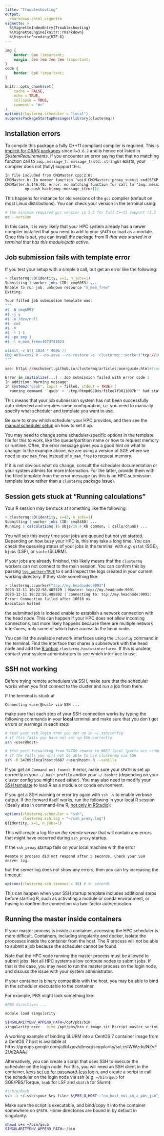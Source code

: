 ```yaml
---
title: "Troubleshooting"
output:
  rmarkdown::html_vignette
vignette: >
  %\VignetteIndexEntry{Troubleshooting}
  %\VignetteEngine{knitr::rmarkdown}
  %\VignetteEncoding{UTF-8}
---
```


```css
img {
    border: 0px !important;
    margin: 2em 2em 2em 2em !important;
}
code {
    border: 0px !important;
}
```

```r
knitr::opts_chunk$set(
    cache = FALSE,
    echo = TRUE,
    collapse = TRUE,
    comment = "#>"
)
options(clustermq.scheduler = "local")
suppressPackageStartupMessages(library(clustermq))
```

## Installation errors {#install}

To compile this package a fully C++11 compliant compiler is required. This is
[implicit for CRAN packages](https://www.tidyverse.org/blog/2023/03/cran-checks-compiled-code/)
since `R=3.6.2` and is hence not listed in _SystemRequirements_. If you
encounter an error saying that that no matching function call to
`zmq::message_t::message_t(std::string&)` exists, your compiler does not
(fully) support this.

```sh
In file included from CMQMaster.cpp:2:0:
CMQMaster.h: In member function ‘void CMQMaster::proxy_submit_cmd(SEXP, int)’:
CMQMaster.h:146:40: error: no matching function for call to ‘zmq::message_t::message_t(std::string&)’
         mp.push_back(zmq::message_t(cur));
```

This happens for instance for old versions of the `gcc` compiler (default on
most Linux distributions). You can check your version in the terminal using:

```sh
# the minimum required gcc version is 5.5 for full C++11 support (3.3 for clang)
cc --version
```

In this case, it is _very_ likely that your HPC system already has a newer
compiler installed that you need to add to your `$PATH` or load as a module.
Once this is set, you can install the package from R *that was started in a
terminal that has this module/path active*.

## Job submission fails with template error {#template}

If you test your setup with a simple `Q` call, but get an error like the
following:

```r
> clustermq::Q(identity, x=1, n_jobs=1)
Submitting 1 worker jobs (ID: cmq6053) ...
Unable to run job: unknown resource "m_mem_free"
Exiting.

Your filled job submission template was:
"""
#$ -N cmq6053
#$ -j y
#$ -o /dev/null
#$ -cwd
#$ -V
#$ -t 1-1
#$ -pe smp 1
#$ -l m_mem_free=1073741824

ulimit -v $(( 1024 * 4096 ))
CMQ_AUTH=xxxx R --no-save --no-restore -e 'clustermq:::worker("tcp://10.0.0.100:6053")'
"""

see: https://mschubert.github.io/clustermq/articles/userguide.html#trouble-template

Error in initialize(...) : Job submission failed with error code 1
In addition: Warning message:
In system2("qsub", input = filled, stdout = TRUE) :
  running command ''qsub' < '/tmp/RtmpdGJOxs/filee7f3011007b'' had status 1
```

This means that your job submission system has not been successfully
auto-detected and requires some configuration, _i.e._ you need to manually
specify what scheduler and template you want to use.

Be sure to know which scheduler your HPC provides, and then see the [manual
scheduler setup](https://mschubert.github.io/clustermq/articles/userguide.html#scheduler-templates)
on how to set it up.

You may need to change some scheduler-specific options in the template file for
this to work, like the queue/partition name or how to request memory or
runtime. Often, the error message gives you a good hint on what to change: In
the example above, we are using a version of SGE where we need to use
`mem_free` instead of `m_mem_free` to request memory.

If it is not obvious what do change, consult the scheduler documentation or
your system admins for more information. For the latter, provide them with the
filled template from the error message (as this is an HPC submission template
issue rather than a `clustermq` package issue).

## Session gets stuck at "Running calculations" {#stuck}

Your R session may be stuck at something like the following:

```r
> clustermq::Q(identity, x=42, n_jobs=1)
Submitting 1 worker jobs (ID: cmq8480) ...
Running 1 calculations (5 objs/19.4 Kb common; 1 calls/chunk) ...
```

You will see this every time your jobs are queued but not yet started.
Depending on how busy your HPC is, this may take a long time. You can check the
queueing status of your jobs in the terminal with _e.g._ `qstat` (SGE), `bjobs`
(LSF), or `sinfo` (SLURM).

If your jobs are already finished, this likely means that the `clustermq`
workers can not connect to the main session. You can confirm this by passing
[`log_worker=TRUE`](https://mschubert.github.io/clustermq/articles/userguide.html#debugging-workers)
to `Q` and inspect the logs created in your current working directory. If they
state something like:

```sh
> clustermq:::worker("tcp://my.headnode:9091")
2023-12-11 10:22:58.485529 | Master: tcp://my.headnode:9091
2023-12-11 10:22:58.488892 | connecting to: tcp://my.headnode:9091:
Error: Connection failed after 10016 ms
Execution halted
```

the submitted job is indeed unable to establish a network connection with the
head node. This can happen if your HPC does not allow incoming connections, but
more likely happens because there are multiple network interfaces, only some of
which have access to the head node.

You can list the available network interfaces using the `ifconfig` command in
the terminal. Find the interface that shares a subnetwork with the head node
and add the [R option](https://mschubert.github.io/clustermq/articles/userguide.html#options) `clustermq.host=<interface>`. If this is
unclear, contact your system administrators to see which interface to use.

## SSH not working {#ssh}

Before trying remote schedulers via SSH, make sure that the scheduler works
when you first connect to the cluster and run a job from there.

If the terminal is stuck at

```
Connecting <user@host> via SSH ...
```

make sure that each step of your SSH connection works by typing the following
commands in your **local** terminal and make sure that you don't get errors or
warnings in each step:

```sh
# test your ssh login that you set up in ~/.ssh/config
# if this fails you have not set up SSH correctly
ssh <user@host>

# test port forwarding from 54709 remote to 6687 local (ports are random)
# if the fails you will not be able to use clustermq via SSH
ssh -R 54709:localhost:6687 <user@host> R --vanilla
```

If you get an `Command not found: R` error, make sure your `$PATH` is set up
correctly in your `~/.bash_profile` and/or your `~/.bashrc` (depending on your
cluster config you might need either). You may also need to modify your [SSH
template](https://mschubert.github.io/clustermq/articles/userguide.html#ssh-template)
to load R as a module or conda environment.

If you get a SSH warning or error try again with `ssh -v` to enable verbose
output. If the forward itself works, run the following in your local R session
(ideally also in command-line R, [not only in
RStudio](https://github.com/mschubert/clustermq/issues/206)):

```r
options(clustermq.scheduler = "ssh",
        clustermq.ssh.log = "~/ssh_proxy.log")
Q(identity, x=1, n_jobs=1)
```

This will create a log file *on the remote server* that will contain any errors
that might have occurred during `ssh_proxy` startup.

If the `ssh_proxy` startup fails on your local machine with the error

```
Remote R process did not respond after 5 seconds. Check your SSH server log.
```

but the server log does not show any errors, then you can try increasing the
timeout:

```r
options(clustermq.ssh.timeout = 30) # in seconds
```

This can happen when your SSH startup template includes additional steps before
starting R, such as activating a module or conda environment, or having to
confirm the connection via two-factor authentication.

## Running the master inside containers {#master-in-container}

If your master process is inside a container, accessing the HPC scheduler is
more difficult. Containers, including singularity and docker, isolate the
processes inside the container from the host. The *R* process will not be able
to submit a job because the scheduler cannot be found.

Note that the HPC node running the master process must be allowed to submit
jobs. Not all HPC systems allow compute nodes to submit jobs. If that is the
case, you may need to run the master process on the login node, and discuss the
issue with your system administrator.

If your container is binary compatible with the host, you may be able to bind
in the scheduler executable to the container.

For example, PBS might look something like:

```sh
#PBS directives ...

module load singularity

SINGULARITYENV_APPEND_PATH=/opt/pbs/bin
singularity exec --bind /opt/pbs/bin r_image.sif Rscript master_script.R
```

A working example of binding SLURM into a CentOS 7 container image from a
CentOS 7 host is available at
https://groups.google.com/a/lbl.gov/d/msg/singularity/syLcsIWWzdo/NZvF2Ud2AAAJ

Alternatively, you can create a script that uses SSH to execute the scheduler
on the login node. For this, you will need an SSH client in the container,
[keys set up for password-less login](https://www.digitalocean.com/community/tutorials/how-to-configure-ssh-key-based-authentication-on-a-linux-server),
and create a script to call the scheduler on the login node via ssh (e.g.
`~/bin/qsub` for SGE/PBS/Torque, `bsub` for LSF and `sbatch` for Slurm):

```sh
#!/bin/bash
ssh -i ~/.ssh/<your key file> ${PBS_O_HOST:-"no_host_not_in_a_pbs_job"} qsub "$@"
```

Make sure the script is executable, and bind/copy it into the container
somewhere on `$PATH`. Home directories are bound in by default in singularity.

```sh
chmod u+x ~/bin/qsub
SINGULARITYENV_APPEND_PATH=~/bin
```
